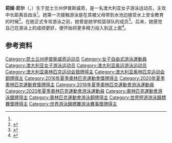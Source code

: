 {{NoteTA|G1=Aquatics}}
{{Infobox swimmer
| name           = 莉娅·尼尔
| image          = Leah Neale.jpg
| image_size     = 
| alt            = 
| caption        = 
| national_team  = {{AUS}}
| strokes        = [[自由泳|自由泳]]
| club           = 
| coach          = Chris Mooney
| collegeteam    = 
| birth_date     = {{Birth date and age|1995|8|1|df=y}}
| birth_place    = {{AUS}}[[昆士兰州|昆士兰州]][[伊普斯威奇_(昆士蘭州)|伊普斯威奇]]<ref name="austeam">{{cite web |url=http://rio2016.olympics.com.au/athlete/leah-neale |title=Leah Neale |publisher=Australia Olympic Team |access-date=2016-08-11 |archive-url=https://web.archive.org/web/20160816202036/http://rio2016.olympics.com.au/athlete/leah-neale |archive-date=2016-08-16 |deadurl=yes }}</ref>
| death_date     = 
| death_place    = 
| height         = {{convert|1.73|m|ftin|abbr=on}}
| weight         = {{convert|66|kg|lb|abbr=on}}
| show-medals    = yes
| medaltemplates = 
{{MedalSport|女子[[游泳|游泳]]}}
{{MedalCountry|{{AUS}}}}
{{MedalCompetition|[[奥林匹克运动会|奥林匹克运动会]]}}
{{MedalSilver|[[2016年夏季奥林匹克运动会|2016 里约热内卢]]|[[2016年夏季奧林匹克運動會女子4×200公尺自由式接力比賽|4×200米自由泳接力]]}}
{{MedalBronze|[[2020年夏季奧林匹克運動會|2020 東京]]|[[2020年夏季奧林匹克運動會女子4×200公尺自由式接力比賽|4×200米自由泳接力]]}}
{{MedalCompetition|[[世界游泳锦标赛|世界游泳锦标赛]]}}
{{MedalGold|[[2019年世界游泳锦标赛|2019 光州]]|[[2019年世界游泳锦标赛游泳比赛|4×200米自由泳接力]]}}
{{MedalGold|[[2022年世界游泳锦标赛|2022 布达佩斯]]|[[2022年世界游泳锦标赛游泳比赛|4×100米自由泳接力]]}}
{{MedalGold|2022 布达佩斯|男女混合4×100米自由泳接力}}
{{MedalSilver|2022 布达佩斯|4×200米自由泳接力}}
{{MedalBronze|[[2017年世界游泳锦标赛|2017 布达佩斯]]|[[2017年世界游泳锦标赛游泳比赛|4×200米自由泳接力]]}}
{{MedalCompetition|[[世界短池游泳锦标赛|世界短池游泳锦标赛]]}}
{{MedalBronze|[[2014年世界短道游泳錦標賽|2014 多哈]]|4×200米自由泳接力}}
{{MedalCompetition|[[英联邦运动会|英联邦运动会]]}}
{{MedalGold|[[2018年英联邦运动会|2018 黄金海岸]]|4×200米自由泳接力}}
}}
'''莉娅·尼尔'''（{{lang-en|Leah Neale}}，{{bd|1995年|8月1日||}}）生于昆士兰州伊普斯威奇，是一名澳大利亚女子游泳运动员，主攻中长距离自由泳<ref name="austeam"/>。她第一次接触游泳是在其被父母带到水池边接受水上安全教育的时候<ref>{{cite web|url=https://results.gc2018.com/en/swimming/athlete-profile-n6029911-leah-neale.htm|title=Leah Neale|work=Gold Coast 2018|accessdate=2020-07-11|archiveurl=https://archive.today/20200711024414/https://results.gc2018.com/en/swimming/athlete-profile-n6029911-leah-neale.htm|archivedate=2020-07-11|dead-url=no}}</ref>。在她正式专攻游泳之前，她曾是她学校篮球队的成员<ref>{{cite web|url=https://www.qt.com.au/news/birthday-boost-for-ipswichs-olympic-medal-hope/3071644/|title=Birthday boost for Ipswich's Olympic medal hope|publisher=The Queensland Times|date=2016-08-03|accessdate=2020-07-11|archiveurl=https://web.archive.org/web/20160804215918/https://www.qt.com.au/news/birthday-boost-for-ipswichs-olympic-medal-hope/3071644/|archivedate=2016-08-04}}</ref>。后来，她感觉自己在游泳上的成绩更好，便开始将更多精力投入到这上面<ref>{{cite web|url=https://www.swimming.org.au/athletes/leah-neale|title=Leah Neale|work=Swimming Australia|accessdate=2020-07-11|archiveurl=https://web.archive.org/web/20200125003251/https://www.swimming.org.au/athletes/leah-neale|archivedate=2020-01-25}}</ref>。

==参考资料==
{{Reflist}}

{{DEFAULTSORT:Neale, Leah}}
[[Category:昆士兰州伊普斯威奇运动员|Category:昆士兰州伊普斯威奇运动员]]
[[Category:女子自由式游泳運動員|Category:女子自由式游泳運動員]]
[[Category:澳大利亚女子游泳运动员|Category:澳大利亚女子游泳运动员]]
[[Category:澳大利亚奥运游泳运动员|Category:澳大利亚奥运游泳运动员]]
[[Category:澳大利亚奥林匹克运动会银牌得主|Category:澳大利亚奥林匹克运动会银牌得主]]
[[Category:澳大利亚奥林匹克运动会銅牌得主|Category:澳大利亚奥林匹克运动会銅牌得主]]
[[Category:2016年夏季奧林匹克運動會獎牌得主|Category:2016年夏季奧林匹克運動會獎牌得主]]
[[Category:2020年夏季奧林匹克運動會獎牌得主|Category:2020年夏季奧林匹克運動會獎牌得主]]
[[Category:2016年夏季奧林匹克運動會游泳運動員|Category:2016年夏季奧林匹克運動會游泳運動員]]
[[Category:2020年夏季奧林匹克運動會游泳運動員|Category:2020年夏季奧林匹克運動會游泳運動員]]
[[Category:奧林匹克運動會游泳銀牌得主|Category:奧林匹克運動會游泳銀牌得主]]
[[Category:奧林匹克運動會游泳銅牌得主|Category:奧林匹克運動會游泳銅牌得主]]
[[Category:世界短道游泳錦標賽獎牌得主|Category:世界短道游泳錦標賽獎牌得主]]
[[Category:世界游泳錦標賽游泳賽事獎牌得主|Category:世界游泳錦標賽游泳賽事獎牌得主]]